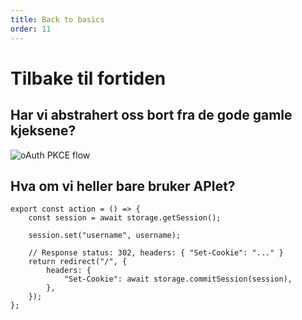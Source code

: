 ---
title: Back to basics
order: 11
---

# Tilbake til fortiden

## Har vi abstrahert oss bort fra de gode gamle kjeksene?

<img src="https://blog.postman.com/wp-content/uploads/2020/06/image6.png" alt="oAuth PKCE flow" />

## Hva om vi heller bare bruker APIet?

```tsx
export const action = () => {
    const session = await storage.getSession();

    session.set("username", username);

    // Response status: 302, headers: { "Set-Cookie": "..." }
    return redirect("/", {
        headers: {
            "Set-Cookie": await storage.commitSession(session),
        },
    });
};
```
